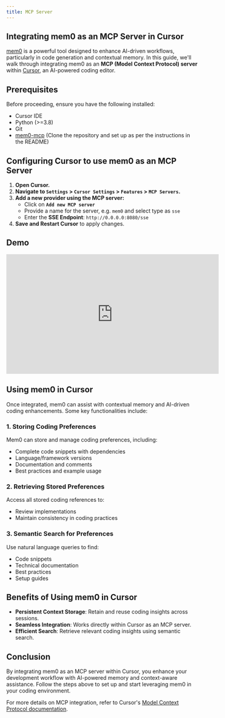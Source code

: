 ```yaml
---
title: MCP Server
---
```


<Snippet file="security-compliance.mdx" />

## Integrating mem0 as an MCP Server in Cursor
[mem0](https://github.com/mem0ai/mem0-mcp) is a powerful tool designed to enhance AI-driven workflows, particularly in code generation and contextual memory. In this guide, we'll walk through integrating mem0 as an **MCP (Model Context Protocol) server** within [Cursor](https://cursor.sh/), an AI-powered coding editor.

## Prerequisites
Before proceeding, ensure you have the following installed:
- Cursor IDE
- Python (>=3.8)
- Git
- [mem0-mcp](https://github.com/mem0ai/mem0-mcp) (Clone the repository and set up as per the instructions in the README)


## Configuring Cursor to use mem0 as an MCP Server

1. **Open Cursor.**
2. **Navigate to `Settings` > `Cursor Settings` > `Features` > `MCP Servers`.**
3. **Add a new provider using the MCP server:**
   - Click on **`Add new MCP server`**
   - Provide a name for the server, e.g. `mem0` and select type as `sse`
   - Enter the **SSE Endpoint**: `http://0.0.0.0:8080/sse`
4. **Save and Restart Cursor** to apply changes.

## Demo
<iframe width="560" height="315" src="https://www.youtube.com/embed/fWa6KX7cpG8?si=cmJDz2sQevGnItSI" title="YouTube video player" frameborder="0" allow="accelerometer; autoplay; clipboard-write; encrypted-media; gyroscope; picture-in-picture; web-share" referrerpolicy="strict-origin-when-cross-origin" allowfullscreen></iframe>

## Using mem0 in Cursor
Once integrated, mem0 can assist with contextual memory and AI-driven coding enhancements. Some key functionalities include:

### 1. Storing Coding Preferences
Mem0 can store and manage coding preferences, including:
- Complete code snippets with dependencies
- Language/framework versions
- Documentation and comments
- Best practices and example usage

### 2. Retrieving Stored Preferences
Access all stored coding references to:
- Review implementations
- Maintain consistency in coding practices

### 3. Semantic Search for Preferences
Use natural language queries to find:
- Code snippets
- Technical documentation
- Best practices
- Setup guides

## Benefits of Using mem0 in Cursor
- **Persistent Context Storage**: Retain and reuse coding insights across sessions.
- **Seamless Integration**: Works directly within Cursor as an MCP server.
- **Efficient Search**: Retrieve relevant coding insights using semantic search.

## Conclusion
By integrating mem0 as an MCP server within Cursor, you enhance your development workflow with AI-powered memory and context-aware assistance. Follow the steps above to set up and start leveraging mem0 in your coding environment.

For more details on MCP integration, refer to Cursor's [Model Context Protocol documentation](https://docs.cursor.com/context/model-context-protocol).

